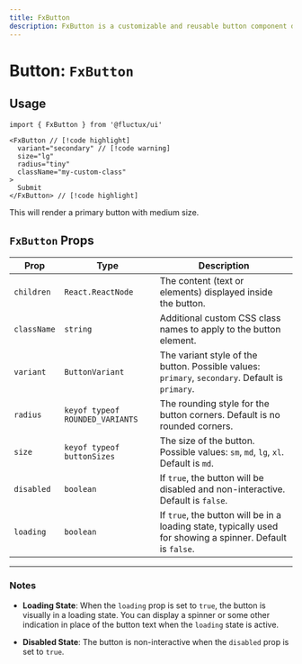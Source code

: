 ```yaml
---
title: FxButton
description: FxButton is a customizable and reusable button component designed for seamless integration, offering enhanced functionality and styling options.
---
```


# Button: `FxButton`

## Usage
```tsx
import { FxButton } from '@fluctux/ui' 
 
<FxButton // [!code highlight]
  variant="secondary" // [!code warning]
  size="lg"
  radius="tiny"
  className="my-custom-class"
>
  Submit
</FxButton> // [!code highlight]
```
This will render a primary button with medium size.

## `FxButton` Props

| Prop        | Type                                      | Description                                                                                                    |
|-------------|-------------------------------------------|----------------------------------------------------------------------------------------------------------------|
| `children`  | `React.ReactNode`                         | The content (text or elements) displayed inside the button.                                                    |
| `className` | `string`                                  | Additional custom CSS class names to apply to the button element.                                              |
| `variant`   | `ButtonVariant`                           | The variant style of the button. Possible values: `primary`, `secondary`. Default is `primary`.                |
| `radius`    | `keyof typeof ROUNDED_VARIANTS`           | The rounding style for the button corners. Default is no rounded corners.                                      |
| `size`      | `keyof typeof buttonSizes`                | The size of the button. Possible values: `sm`, `md`, `lg`, `xl`. Default is `md`.                              |
| `disabled`  | `boolean`                                 | If `true`, the button will be disabled and non-interactive. Default is `false`.                                |
| `loading`   | `boolean`                                 | If `true`, the button will be in a loading state, typically used for showing a spinner. Default is `false`.    |

---

### Notes

- **Loading State**: When the `loading` prop is set to `true`, the button is visually in a loading state. You can display a spinner or some other indication in place of the button text when the `loading` state is active.

- **Disabled State**: The button is non-interactive when the `disabled` prop is set to `true`.